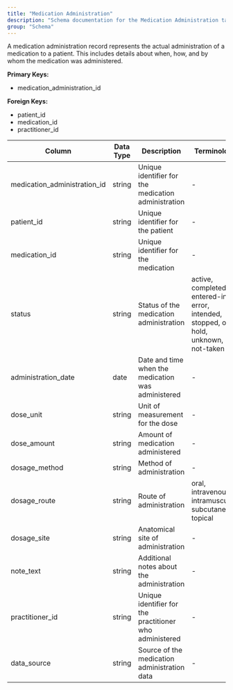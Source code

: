 ```yaml
---
title: "Medication Administration"
description: "Schema documentation for the Medication Administration table in the Metriport data model"
group: "Schema"
---
```


A medication administration record represents the actual administration of a medication to a patient. This includes details about when, how, and by whom the medication was administered.

**Primary Keys:**
* medication_administration_id

**Foreign Keys:**
* patient_id
* medication_id
* practitioner_id

| Column | Data Type | Description | Terminology |
| ------ | --------- | ----------- | ----------- |
| medication_administration_id | string | Unique identifier for the medication administration | - |
| patient_id | string | Unique identifier for the patient | - |
| medication_id | string | Unique identifier for the medication | - |
| status | string | Status of the medication administration | active, completed, entered-in-error, intended, stopped, on-hold, unknown, not-taken |
| administration_date | date | Date and time when the medication was administered | - |
| dose_unit | string | Unit of measurement for the dose | - |
| dose_amount | string | Amount of medication administered | - |
| dosage_method | string | Method of administration | - |
| dosage_route | string | Route of administration | oral, intravenous, intramuscular, subcutaneous, topical |
| dosage_site | string | Anatomical site of administration | - |
| note_text | string | Additional notes about the administration | - |
| practitioner_id | string | Unique identifier for the practitioner who administered | - |
| data_source | string | Source of the medication administration data | - |
